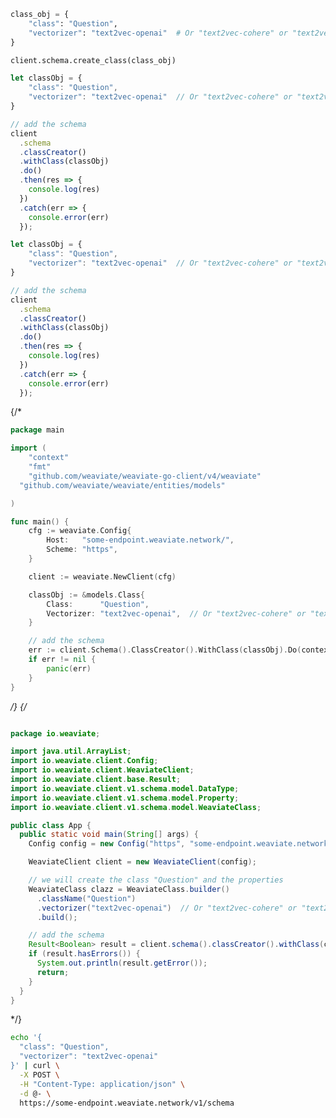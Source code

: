 
<Tabs groupId="languages">
<TabItem value="py" label="Python">

```python
class_obj = {
    "class": "Question",
    "vectorizer": "text2vec-openai"  # Or "text2vec-cohere" or "text2vec-huggingface"
}

client.schema.create_class(class_obj)
```

</TabItem>
<TabItem value="js" label="JavaScript">

```js
let classObj = {
    "class": "Question",
    "vectorizer": "text2vec-openai"  // Or "text2vec-cohere" or "text2vec-huggingface"
}

// add the schema
client
  .schema
  .classCreator()
  .withClass(classObj)
  .do()
  .then(res => {
    console.log(res)
  })
  .catch(err => {
    console.error(err)
  });
```

</TabItem>
<TabItem value="ts" label="TypeScript">

```ts
let classObj = {
    "class": "Question",
    "vectorizer": "text2vec-openai"  // Or "text2vec-cohere" or "text2vec-huggingface"
}

// add the schema
client
  .schema
  .classCreator()
  .withClass(classObj)
  .do()
  .then(res => {
    console.log(res)
  })
  .catch(err => {
    console.error(err)
  });
```

</TabItem>
{/* <TabItem value="go" label="Go">

```go
package main

import (
	"context"
	"fmt"
	"github.com/weaviate/weaviate-go-client/v4/weaviate"
  "github.com/weaviate/weaviate/entities/models"

)

func main() {
    cfg := weaviate.Config{
        Host:   "some-endpoint.weaviate.network/",
        Scheme: "https",
    }

    client := weaviate.NewClient(cfg)

    classObj := &models.Class{
        Class:      "Question",
        Vectorizer: "text2vec-openai",  // Or "text2vec-cohere" or "text2vec-huggingface"
    }

    // add the schema
    err := client.Schema().ClassCreator().WithClass(classObj).Do(context.Background())
    if err != nil {
        panic(err)
    }
}
```

</TabItem> */}
{/* <TabItem value="java" label="Java">

```java

package io.weaviate;

import java.util.ArrayList;
import io.weaviate.client.Config;
import io.weaviate.client.WeaviateClient;
import io.weaviate.client.base.Result;
import io.weaviate.client.v1.schema.model.DataType;
import io.weaviate.client.v1.schema.model.Property;
import io.weaviate.client.v1.schema.model.WeaviateClass;

public class App {
  public static void main(String[] args) {
    Config config = new Config("https", "some-endpoint.weaviate.network/");

    WeaviateClient client = new WeaviateClient(config);

    // we will create the class "Question" and the properties
    WeaviateClass clazz = WeaviateClass.builder()
      .className("Question")
      .vectorizer("text2vec-openai")  // Or "text2vec-cohere" or "text2vec-huggingface"
      .build();

    // add the schema
    Result<Boolean> result = client.schema().classCreator().withClass(clazz).run();
    if (result.hasErrors()) {
      System.out.println(result.getError());
      return;
    }
  }
}
```

</TabItem> */}
<TabItem value="curl" label="Curl">

```bash
echo '{
  "class": "Question",
  "vectorizer": "text2vec-openai"
}' | curl \
  -X POST \
  -H "Content-Type: application/json" \
  -d @- \
  https://some-endpoint.weaviate.network/v1/schema
```

</TabItem>
</Tabs>
